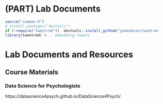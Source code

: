 # (PART) Lab Documents {-}

```r
source("common.R")
# install.packages("devtools")
if (!require("tweetrmd"))  devtools::install_github("gadenbuie/tweetrmd")
library(tweetrmd) #... embedding tweets
```



# Lab Documents and Resources



## Course Materials

### Data Science for Psychologists

https://datascience4psych.github.io/DataScience4Psych/



